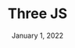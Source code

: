 ---
title: 'Three JS'
date: 'January 1, 2022'
excerpt: 'Three JS'
thumbnail: 'https://s3.amazonaws.com/caldwell.org/images/projects/code/three-js/thumbnail.svg'
hideTitle: true
---